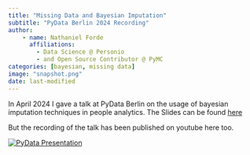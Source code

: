 ```yaml
---
title: "Missing Data and Bayesian Imputation"
subtitle: "PyData Berlin 2024 Recording"
author: 
    - name: Nathaniel Forde
      affiliations: 
        - Data Science @ Personio
        - and Open Source Contributor @ PyMC
categories: [bayesian, missing data]
image: "snapshot.png"
date: last-modified
---
```


In April 2024 I gave a talk at PyData Berlin on the usage of bayesian imputation techniques in people analytics. The Slides can be found [here](https://nathanielf.github.io/talks/missing_data/missing_data_causal.html#/title-slide)

But the recording of the talk has been published on youtube here too.


[![PyData Presentation](snapshot.png)](https://www.youtube.com/watch?v=XUo_Z6a4d7c "PyData Berlin 2024 Missing Data")